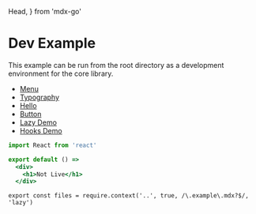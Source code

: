   Head,
} from 'mdx-go'

<Head>
  <title>Hello</title>
</Head>



# Dev Example

This example can be run from the root directory as a development environment for the core library.

- [Menu](/_)
- [Typography](/typography)
- [Hello](/hello)
- [Button](/components/button)
- [Lazy Demo](/lazy)
- [Hooks Demo](/hooks)


```jsx
import React from 'react'

export default () =>
  <div>
    <h1>Not Live</h1>
  </div>
```

```
export const files = require.context('..', true, /\.example\.mdx?$/, 'lazy')
```
